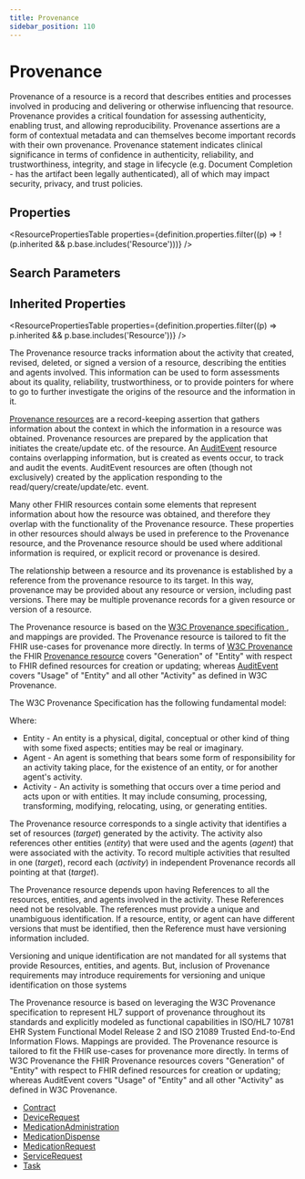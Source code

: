 ```yaml
---
title: Provenance
sidebar_position: 110
---
```



# Provenance

Provenance of a resource is a record that describes entities and processes involved in producing and delivering or otherwise influencing that resource. <Link to="/docs/api/fhir/resources/provenance">Provenance</Link> provides a critical foundation for assessing authenticity, enabling trust, and allowing reproducibility. <Link to="/docs/api/fhir/resources/provenance">Provenance</Link> assertions are a form of contextual metadata and can themselves become important records with their own provenance. <Link to="/docs/api/fhir/resources/provenance">Provenance</Link> statement indicates clinical significance in terms of confidence in authenticity, reliability, and trustworthiness, integrity, and stage in lifecycle (e.g. Document Completion - has the artifact been legally authenticated), all of which may impact security, privacy, and trust policies.

<Tabs queryString="section">
  <TabItem value="schema" label="Schema" default>

## Properties

<ResourcePropertiesTable
  properties={definition.properties.filter((p) => !(p.inherited && p.base.includes('Resource')))}
/>

## Search Parameters

<SearchParamsTable searchParams={definition.searchParameters} />

## Inherited Properties

<ResourcePropertiesTable properties={definition.properties.filter((p) => p.inherited && p.base.includes('Resource'))} />

  </TabItem>
<TabItem value="usage" label="Usage">
<div> <a name="scope"></a>  <p> The <Link to="/docs/api/fhir/resources/provenance">Provenance</Link> resource tracks information about the activity that created, revised, deleted, or signed a version of a resource, describing the entities and agents involved. This information can be used to form assessments about its quality, reliability, trustworthiness, or to provide pointers for where to go to further investigate the origins of the resource and the information in it.  </p> <p> <a href="/docs/api/fhir/resources/provenance">Provenance resources</a> are a record-keeping assertion that gathers information about the context in which the information in a resource was obtained.  <Link to="/docs/api/fhir/resources/provenance">Provenance</Link> resources are prepared by the application that initiates the create/update etc. of the resource. An <a href="/docs/api/fhir/resources/auditevent">AuditEvent</a> resource contains overlapping information, but is created as events occur, to track and audit the events.  <Link to="/docs/api/fhir/resources/auditevent">AuditEvent</Link> resources are often (though not exclusively) created by the application responding to the read/query/create/update/etc. event.  </p> </div>
</TabItem>
<TabItem value="relationships" label="Relationships">
<div> <a name="bnr"></a>  <a name="overlap"></a> <p> Many other FHIR resources contain some elements that represent information about how the resource was obtained, and therefore they overlap with the  functionality of the <Link to="/docs/api/fhir/resources/provenance">Provenance</Link> resource. These properties in other resources should always be used in preference to the <Link to="/docs/api/fhir/resources/provenance">Provenance</Link> resource, and the  <Link to="/docs/api/fhir/resources/provenance">Provenance</Link> resource should be used where additional information is required, or explicit record or provenance is desired.  </p> <p> The relationship between a resource and its provenance is established by a reference from the provenance resource to its target. In this way, provenance may be provided about any resource or version, including past versions. There may be multiple provenance records for a given resource or version of a resource. </p> </div>
</TabItem>
<TabItem value="backgroundAndContext" label="Background and Context">
<div> <a name="bnc"></a>  <p> The <Link to="/docs/api/fhir/resources/provenance">Provenance</Link> resource is based on the <a href="http://www.w3.org/TR/2013/NOTE-prov-overview-20130430/">W3C <Link to="/docs/api/fhir/resources/provenance">Provenance</Link> specification </a>,  and mappings are provided. The <Link to="/docs/api/fhir/resources/provenance">Provenance</Link> resource is tailored to fit the FHIR use-cases for provenance more directly.  In terms of <a href="http://www.w3.org/TR/prov-dm/">W3C <Link to="/docs/api/fhir/resources/provenance">Provenance</Link> </a> the FHIR <a href="/docs/api/fhir/resources/provenance">Provenance resource</a> covers "Generation" of "Entity" with  respect to FHIR defined resources for creation or updating;  whereas <a href="/docs/api/fhir/resources/auditevent">AuditEvent</a> covers "Usage" of "Entity" and all other "Activity" as defined in W3C <Link to="/docs/api/fhir/resources/provenance">Provenance</Link>. </p> <p> The W3C <Link to="/docs/api/fhir/resources/provenance">Provenance</Link> Specification has the following fundamental model: </p> <p>  </p> <p> Where: </p> <ul> <li>Entity - An entity is a physical, digital, conceptual or other kind of thing with some fixed aspects; entities may be real or imaginary.</li> <li>Agent - An agent is something that bears some form of responsibility for an activity taking place, for the existence of an entity, or for another agent's activity.</li> <li>Activity - An activity is something that occurs over a time period and acts upon or with entities. It may include consuming, processing, transforming, modifying, relocating, using, or generating entities.</li> </ul> <p> The <Link to="/docs/api/fhir/resources/provenance">Provenance</Link> resource corresponds to a single activity that identifies a set of resources (<i>target</i>) generated by the activity. The activity also references other entities (<i>entity</i>) that were used and the agents (<i>agent</i>) that were associated with the activity.  To record multiple activities that resulted in one (<i>target</i>), record each (<i>activity</i>) in independent <Link to="/docs/api/fhir/resources/provenance">Provenance</Link> records all pointing at that (<i>target</i>). </p> <p> The <Link to="/docs/api/fhir/resources/provenance">Provenance</Link> resource depends upon having <Link to="/docs/api/fhir/datatypes/reference">References</Link> to all the resources, entities, and agents involved in the  activity. These <Link to="/docs/api/fhir/datatypes/reference">References</Link> need not be resolvable. The references must provide a unique and unambiguous identification.  If a resource, entity, or agent can have different versions that must be identified, then the <Link to="/docs/api/fhir/datatypes/reference">Reference</Link> must have  versioning information included. </p><p> Versioning and unique identification are not mandated for all systems that provide Resources, entities, and agents.  But, inclusion of <Link to="/docs/api/fhir/resources/provenance">Provenance</Link> requirements may introduce requirements for versioning and unique identification on those systems </p><p> The <Link to="/docs/api/fhir/resources/provenance">Provenance</Link> resource is based on leveraging the W3C <Link to="/docs/api/fhir/resources/provenance">Provenance</Link> specification  to represent HL7 support of provenance throughout  its standards and explicitly modeled as functional capabilities in ISO/HL7 10781 EHR System Functional Model Release 2 and  ISO 21089 Trusted End-to-End Information Flows.  Mappings are provided. The <Link to="/docs/api/fhir/resources/provenance">Provenance</Link> resource is tailored to fit the  FHIR use-cases for provenance more directly. In terms of W3C <Link to="/docs/api/fhir/resources/provenance">Provenance</Link> the FHIR <Link to="/docs/api/fhir/resources/provenance">Provenance</Link> resources  covers "Generation" of "Entity" with respect to FHIR defined resources for creation or updating; whereas <Link to="/docs/api/fhir/resources/auditevent">AuditEvent</Link>  covers "Usage" of "Entity" and all other "Activity" as defined in W3C <Link to="/docs/api/fhir/resources/provenance">Provenance</Link>.  </p> </div>
</TabItem>
<TabItem value="referencedBy" label="Referenced By">
<ul><li><a href="/docs/api/fhir/resources/contract">Contract</a></li>
<li><a href="/docs/api/fhir/resources/devicerequest">DeviceRequest</a></li>
<li><a href="/docs/api/fhir/resources/medicationadministration">MedicationAdministration</a></li>
<li><a href="/docs/api/fhir/resources/medicationdispense">MedicationDispense</a></li>
<li><a href="/docs/api/fhir/resources/medicationrequest">MedicationRequest</a></li>
<li><a href="/docs/api/fhir/resources/servicerequest">ServiceRequest</a></li>
<li><a href="/docs/api/fhir/resources/task">Task</a></li></ul>
</TabItem>
</Tabs>
